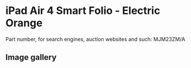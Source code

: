 # iPad Air 4 Smart Folio - Electric Orange

Part number, for search engines, auction websites and such: MJM23ZM/A

## Image gallery

<div style={{ width: "768px" }}>
  <GalleryComponent
    images={[
      {
        original: "/everysource/MJM23",
        thumbnail: "/everypreview/MJM23",
      },
      {
        original: "/everysource/MJM23_AV1",
        thumbnail: "/everypreview/MJM23_AV1",
      },
      {
        original: "/everysource/MJM23_AV2",
        thumbnail: "/everypreview/MJM23_AV2",
      },
      {
        original: "/everysource/MJM23_AV3",
        thumbnail: "/everypreview/MJM23_AV3",
      },
      {
        original: "/everysource/MJM23_AV4",
        thumbnail: "/everypreview/MJM23_AV4",
      }
    ]}
  />
</div>